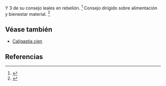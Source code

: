 Y 3 de su consejo leales en rebelión. <ref>{{lib|LU|67|4|1}}</ref> Consejo dirigido sobre alimentación y bienestar material. <ref>{{lib|LU|66|5|2}}</ref> 

== Véase también ==

* [[Caligastia cien]]


== Referencias ==

<references />
